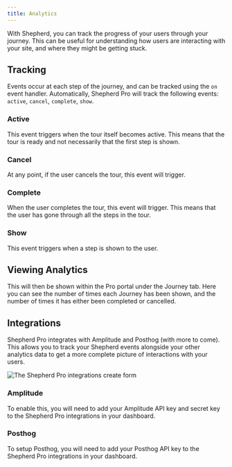 ```yaml
---
title: Analytics
---
```



With Shepherd, you can track the progress of your users through your journey. This can be useful for understanding how users are interacting with your site, and where they might be getting stuck. 

## Tracking
Events occur at each step of the journey, and can be tracked using the `on` event handler. Automatically, Shepherd Pro will track the following events: `active`, `cancel`, `complete`, `show`.

### Active
This event triggers when the tour itself becomes active. This means that the tour is ready and not necessarily that the first step is shown.

### Cancel
At any point, if the user cancels the tour, this event will trigger.

### Complete
When the user completes the tour, this event will trigger. This means that the user has gone through all the steps in the tour.

### Show
This event triggers when a step is shown to the user.


## Viewing Analytics
This will then be shown within the Pro portal under the Journey tab. Here you can see the number of times each Journey has been shown, and the number of times it has either been completed or cancelled.

## Integrations
Shepherd Pro integrates with Amplitude and Posthog (with more to come). This allows you to track your Shepherd events alongside your other analytics data to get a more complete picture of interactions with your users. 

<Image src={integrations} alt="The Shepherd Pro integrations create form" />

### Amplitude
To enable this, you will need to add your Amplitude API key and secret key to the Shepherd Pro integrations in your dashboard.

### Posthog
To setup Posthog, you will need to add your Posthog API key to the Shepherd Pro integrations in your dashboard.